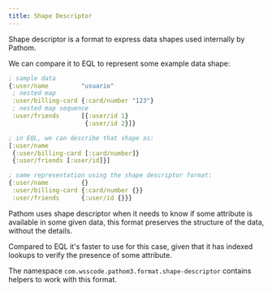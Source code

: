 ```yaml
---
title: Shape Descriptor
---
```


Shape descriptor is a format to express data shapes used internally by Pathom.

We can compare it to EQL to represent some example data shape:

```clojure
; sample data
{:user/name         "usuario"
 ; nested map
 :user/billing-card {:card/number "123"}
 ; nested map sequence
 :user/friends      [{:user/id 1}
                     {:user/id 2}]}

; in EQL, we can describe that shape as:
[:user/name
 {:user/billing-card [:card/number]}
 {:user/friends [:user/id]}]

; same representation using the shape descriptor format:
{:user/name         {}
 :user/billing-card {:card/number {}}
 :user/friends      {:user/id {}}}
```

Pathom uses shape descriptor when it needs to know if some attribute is available in
some given data, this format preserves the structure of the data, without the details.

Compared to EQL it's faster to use for this case, given that it has indexed lookups
to verify the presence of some attribute.

The namespace `com.wsscode.pathom3.format.shape-descriptor` contains helpers to work
with this format.
